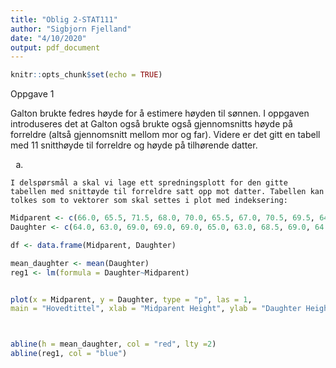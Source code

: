 ```yaml
---
title: "Oblig 2-STAT111"
author: "Sigbjorn Fjelland"
date: "4/10/2020"
output: pdf_document
---
```



```r
knitr::opts_chunk$set(echo = TRUE)
```


Oppgave 1


  Galton brukte fedres høyde for å estimere høyden til sønnen. I oppgaven introduseres det at Galton også brukte også gjennomsnitts høyde på forreldre (altså gjennomsnitt mellom mor og far). Videre er det gitt en tabell med 11 snitthøyde til forreldre og høyde på tilhørende datter.
  
  
  a) 
  
    I delspørsmål a skal vi lage ett spredningsplott for den gitte tabellen med snittøyde til forreldre satt opp mot datter. Tabellen kan tolkes som to vektorer som skal settes i plot med indeksering:

```r

Midparent <- c(66.0, 65.5, 71.5, 68.0, 70.0, 65.5, 67.0, 70.5, 69.5, 64.5, 67.5)
Daughter <- c(64.0, 63.0, 69.0, 69.0, 69.0, 65.0, 63.0, 68.5, 69.0, 64.0, 67.0)

df <- data.frame(Midparent, Daughter)

mean_daughter <- mean(Daughter)
reg1 <- lm(formula = Daughter~Midparent)


plot(x = Midparent, y = Daughter, type = "p", las = 1,
main = "Hovedtittel", xlab = "Midparent Height", ylab = "Daughter Height", col = "green")



abline(h = mean_daughter, col = "red", lty =2)
abline(reg1, col = "blue")


```
